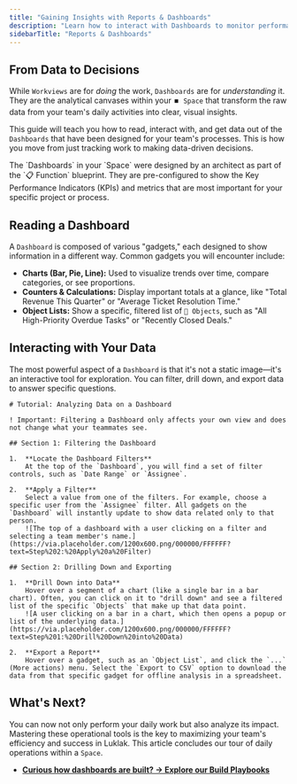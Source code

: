 ```yaml
---
title: "Gaining Insights with Reports & Dashboards"
description: "Learn how to interact with Dashboards to monitor performance, filter data to ask specific questions, and export reports for analysis."
sidebarTitle: "Reports & Dashboards"
---
```


## From Data to Decisions

While `Workviews` are for _doing_ the work, `Dashboards` are for _understanding_ it. They are the analytical canvases within your `⏹️ Space` that transform the raw data from your team's daily activities into clear, visual insights.

This guide will teach you how to read, interact with, and get data out of the `Dashboards` that have been designed for your team's processes. This is how you move from just tracking work to making data-driven decisions.

<Info>
  The `Dashboards` in your `Space` were designed by an architect as part of the `📋 Function` blueprint. They are pre-configured to show the Key Performance Indicators (KPIs) and metrics that are most important for your specific project or process.
</Info>

## Reading a Dashboard

A `Dashboard` is composed of various "gadgets," each designed to show information in a different way. Common gadgets you will encounter include:

- **Charts (Bar, Pie, Line):** Used to visualize trends over time, compare categories, or see proportions.
- **Counters & Calculations:** Display important totals at a glance, like "Total Revenue This Quarter" or "Average Ticket Resolution Time."
- **Object Lists:** Show a specific, filtered list of `🧊 Objects`, such as "All High-Priority Overdue Tasks" or "Recently Closed Deals."

## Interacting with Your Data

The most powerful aspect of a `Dashboard` is that it's not a static image—it's an interactive tool for exploration. You can filter, drill down, and export data to answer specific questions.

```guidejar
# Tutorial: Analyzing Data on a Dashboard

! Important: Filtering a Dashboard only affects your own view and does not change what your teammates see.

## Section 1: Filtering the Dashboard

1.  **Locate the Dashboard Filters**
    At the top of the `Dashboard`, you will find a set of filter controls, such as `Date Range` or `Assignee`.

2.  **Apply a Filter**
    Select a value from one of the filters. For example, choose a specific user from the `Assignee` filter. All gadgets on the `Dashboard` will instantly update to show data related only to that person.
    ![The top of a dashboard with a user clicking on a filter and selecting a team member's name.](https://via.placeholder.com/1200x600.png/000000/FFFFFF?text=Step%202:%20Apply%20a%20Filter)

## Section 2: Drilling Down and Exporting

1.  **Drill Down into Data**
    Hover over a segment of a chart (like a single bar in a bar chart). Often, you can click on it to "drill down" and see a filtered list of the specific `Objects` that make up that data point.
    ![A user clicking on a bar in a chart, which then opens a popup or list of the underlying data.](https://via.placeholder.com/1200x600.png/000000/FFFFFF?text=Step%201:%20Drill%20Down%20into%20Data)

2.  **Export a Report**
    Hover over a gadget, such as an `Object List`, and click the `...` (More actions) menu. Select the `Export to CSV` option to download the data from that specific gadget for offline analysis in a spreadsheet.
```

## What's Next?

You can now not only perform your daily work but also analyze its impact. Mastering these operational tools is the key to maximizing your team's efficiency and success in Luklak. This article concludes our tour of daily operations within a `Space`.


- [**Curious how dashboards are built? → Explore our Build Playbooks**](/en/03-build/introduction)